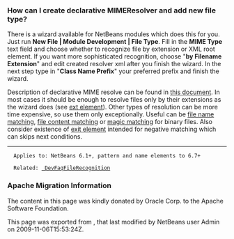 <!--

    Licensed to the Apache Software Foundation (ASF) under one
    or more contributor license agreements.  See the NOTICE file
    distributed with this work for additional information
    regarding copyright ownership.  The ASF licenses this file
    to you under the Apache License, Version 2.0 (the
    "License"); you may not use this file except in compliance
    with the License.  You may obtain a copy of the License at

      http://www.apache.org/licenses/LICENSE-2.0

    Unless required by applicable law or agreed to in writing,
    software distributed under the License is distributed on an
    "AS IS" BASIS, WITHOUT WARRANTIES OR CONDITIONS OF ANY
    KIND, either express or implied.  See the License for the
    specific language governing permissions and limitations
    under the License.

-->

===How can I create declarative MIMEResolver and add new file type?===

There is a wizard available for NetBeans modules which does this for you. Just run '''New File | Module Development | File Type'''. Fill in the '''MIME Type''' text field and choose whether to recognize file by extension or XML root element. If you want more sophisticated recognition, choose "'''by Filename Extension'''" and edit created resolver xml after you finish the wizard. In the next step type in "'''Class Name Prefix'''" your preferred prefix and finish the wizard.

Description of declarative MIME resolve can be found in [http://bits.netbeans.org/dev/javadoc/org-openide-filesystems/org/openide/filesystems/doc-files/HOWTO-MIME.html this document]. In most cases it should be enough to resolve files only by their extensions as the wizard does (see [http://bits.netbeans.org/dev/javadoc/org-openide-filesystems/org/openide/filesystems/doc-files/resolverDocumentation.html#ext ext element]). Other types of resolution can be more time expensive, so use them only exceptionally. Useful can be [http://bits.netbeans.org/dev/javadoc/org-openide-filesystems/org/openide/filesystems/doc-files/resolverDocumentation.html#name file name matching], [http://bits.netbeans.org/dev/javadoc/org-openide-filesystems/org/openide/filesystems/doc-files/resolverDocumentation.html#pattern file content matching] or [http://bits.netbeans.org/dev/javadoc/org-openide-filesystems/org/openide/filesystems/doc-files/resolverDocumentation.html#magic magic matching] for binary files. Also consider existence of [http://bits.netbeans.org/dev/javadoc/org-openide-filesystems/org/openide/filesystems/doc-files/resolverDocumentation.html#exit exit element] intended for negative matching which can skips next conditions.

--------

   Applies to: NetBeans 6.1+, pattern and name elements to 6.7+

   Related: [[DevFaqFileRecognition | DevFaqFileRecognition]]

===Apache Migration Information===

The content in this page was kindly donated by Oracle Corp. to the
Apache Software Foundation.

This page was exported from , 
that last modified by NetBeans user Admin 
on 2009-11-06T15:53:24Z.

